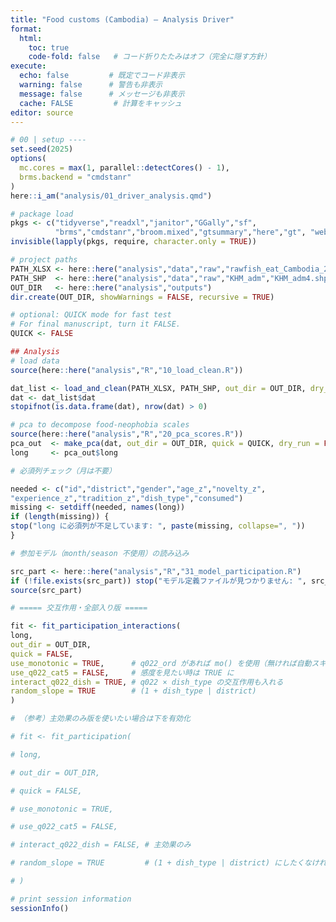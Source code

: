```yaml
---
title: "Food customs (Cambodia) — Analysis Driver"
format:
  html:
    toc: true
    code-fold: false   # コード折りたたみはオフ（完全に隠す方針）
execute:
  echo: false         # 既定でコード非表示
  warning: false      # 警告も非表示
  message: false      # メッセージも非表示
  cache: FALSE         # 計算をキャッシュ
editor: source
---
```




```r
# 00 | setup ----
set.seed(2025)
options(
  mc.cores = max(1, parallel::detectCores() - 1),
  brms.backend = "cmdstanr"
)
here::i_am("analysis/01_driver_analysis.qmd")

# package load
pkgs <- c("tidyverse","readxl","janitor","GGally","sf",
          "brms","cmdstanr","broom.mixed","gtsummary","here","gt", "webshot2")
invisible(lapply(pkgs, require, character.only = TRUE))

# project paths
PATH_XLSX <- here::here("analysis","data","raw","rawfish_eat_Cambodia_2020_2022.xlsx")
PATH_SHP  <- here::here("analysis","data","raw","KHM_adm","KHM_adm4.shp")
OUT_DIR   <- here::here("analysis","outputs")
dir.create(OUT_DIR, showWarnings = FALSE, recursive = TRUE)

# optional: QUICK mode for fast test
# For final manuscript, turn it FALSE.
QUICK <- FALSE
```

```r
## Analysis
# load data
source(here::here("analysis","R","10_load_clean.R"))

dat_list <- load_and_clean(PATH_XLSX, PATH_SHP, out_dir = OUT_DIR, dry_run = FALSE)
dat <- dat_list$dat
stopifnot(is.data.frame(dat), nrow(dat) > 0)
```

```r
# pca to decompose food-neophobia scales
source(here::here("analysis","R","20_pca_scores.R"))
pca_out  <- make_pca(dat, out_dir = OUT_DIR, quick = QUICK, dry_run = FALSE)
long     <- pca_out$long
```

```r
# 必須列チェック（月は不要）

needed <- c("id","district","gender","age_z","novelty_z",
"experience_z","tradition_z","dish_type","consumed")
missing <- setdiff(needed, names(long))
if (length(missing)) {
stop("long に必須列が不足しています: ", paste(missing, collapse=", "))
}

# 参加モデル（month/season 不使用）の読み込み

src_part <- here::here("analysis","R","31_model_participation.R")
if (!file.exists(src_part)) stop("モデル定義ファイルが見つかりません: ", src_part)
source(src_part)

# ===== 交互作用・全部入り版 =====

fit <- fit_participation_interactions(
long,
out_dir = OUT_DIR,
quick = FALSE,
use_monotonic = TRUE,      # q022_ord があれば mo() を使用（無ければ自動スキップ）
use_q022_cat5 = FALSE,     # 感度を見たい時は TRUE に
interact_q022_dish = TRUE, # q022 × dish_type の交互作用も入れる
random_slope = TRUE        # (1 + dish_type | district)
)

# （参考）主効果のみ版を使いたい場合は下を有効化

# fit <- fit_participation(

# long,

# out_dir = OUT_DIR,

# quick = FALSE,

# use_monotonic = TRUE,

# use_q022_cat5 = FALSE,

# interact_q022_dish = FALSE, # 主効果のみ

# random_slope = TRUE         # (1 + dish_type | district) にしたくなければ FALSE

# )
```

<!-- ```{r frequency.41} -->
<!-- # ---- prep: build long_freq from `long` -------------------------------------- -->
<!-- # 必要列: district, gender, age_z, novelty_z, experience_z, tradition_z, dish_type, -->
<!-- # season(dry/rainy), occasion(home/party), frequency -->
<!-- # frequency 列名を推定（最初に見つかったものを使用） -->

<!-- freq_col <- intersect(c("frequency","freq","n_times","count"), names(long)) -->
<!-- if (length(freq_col) == 0) stop("頻度列が見つかりません（frequency/freq/n_times/count など）。") -->
<!-- freq_col <- freq_col[1] -->

<!-- # month→season の補助（必要に応じて現地定義へ調整） -->

<!-- mk_season <- function(month_chr) { -->
<!-- rainy <- c("May","Jun","Jul","Aug","Sep","Oct","5","6","7","8","9","10") -->
<!-- ifelse(month_chr %in% rainy, "rainy", "dry") -->
<!-- } -->




<!-- long_freq <- long %>% -->
<!-- mutate( -->
<!-- season = if ("season" %in% names(.)) as.character(season) -->
<!-- else if ("month" %in% names(.)) mk_season(as.character(month)) -->
<!-- else NA_character_, -->
<!-- occasion = if ("occasion" %in% names(.)) as.character(occasion) else "home" -->
<!-- ) %>% -->
<!-- transmute( -->
<!-- district = district, -->
<!-- gender = gender, -->
<!-- age_z, novelty_z, experience_z, tradition_z, -->
<!-- dish_type, -->
<!-- season = factor(season, levels = c("dry","rainy")), -->
<!-- occasion = factor(occasion, levels = c("home","party")), -->
<!-- frequency = suppressWarnings(as.numeric(.data[[freq_col]])), -->
<!-- livelihood_ord = if ("livelihood_ord" %in% names(.)) livelihood_ord else NA -->
<!-- ) %>% -->
<!-- filter(!is.na(frequency)) -->




<!-- stopifnot(nrow(long_freq) > 0) -->

<!-- # 全部入り（推奨） -->
<!-- source(here::here("analysis","R","41_model_frequency.R")) -->
<!-- fit_freq <- fit_frequency_x( -->
<!--   long_freq, out_dir = OUT_DIR, -->
<!--   use_livelihood_mo = TRUE, # 生業 ordinal があれば mo() 主効果で -->
<!--   interact_liv_season = TRUE, # 交互作用は因子版で安全に -->
<!--   random_slope_set = c("season"), # サブセットで1水準なら自動で外れます -->
<!--   adapt_delta = 0.97 -->
<!-- ) -->
<!-- ``` -->

<!-- ```{r nonconsumption.36} -->
<!-- # 50 | 食べない理由：データ用意 ---- -->
<!-- # 既に 10_load_clean.R 側で dat_raw を返していない想定なので、Excel から読みます。 -->
<!-- # （もし load_and_clean() が dat_raw を返すなら、それを使ってOK） -->
<!-- PATH_XLSX <- here::here("analysis","data","raw","rawfish_eat_Cambodia_2020_2022.xlsx") -->

<!-- # 必要なのは q131/q231/q331 を含むシート（例: "food_custom"） -->



<!-- dat_raw <- readxl::read_excel(PATH_XLSX, sheet = "food_custom", col_names = TRUE) -->

<!-- # 型の取り回しを安定化 -->



<!-- dat_raw <- dat_raw |> -->
<!-- janitor::clean_names() -->

<!-- # 51 | reasons_long を作る ---- -->

<!-- source(here::here("analysis","R","36_reasons_nonconsumption.R")) -->

<!-- # q131/q231/q331 → dish_type×reason_cat のロングに -->

<!-- reasons_long <- extract_reasons_from_raw(dat_raw) -->

<!-- # long 側も id を文字に（joinの安全策） -->

<!-- long <- long |> dplyr::mutate(id = as.character(id)) -->

<!-- # 52 | 多項ロジット（交互作用入り・堅牢版）をフィット ---- -->

<!-- fit_reasons <- fit_reason_model_x( -->
<!--   long, reasons_long, -->
<!--   out_dir = OUT_DIR, -->
<!--   quick = FALSE,            # 速度確認なら TRUE -->
<!--   pool_threshold = 15,      # 希少カテゴリは "other" にプール -->
<!--   add_interactions = TRUE,  # dish×gender, dish×(novelty,tradition), gender×tradition -->
<!--   adapt_delta = 0.97 -->
<!--   ) -->
<!-- ``` -->

<!-- ```{r wtp, include=FALSE} -->
<!-- library(tidyverse) -->

<!-- message("OUT_DIR = ", OUT_DIR) -->
<!-- if (file.exists(OUT_DIR) && !dir.exists(OUT_DIR)) stop("OUT_DIR が“ファイル”です: ", OUT_DIR) -->
<!-- if (!dir.exists(OUT_DIR)) dir.create(OUT_DIR, recursive = TRUE) -->
<!-- # 1) CSV を読み込み → wtp を作成 -->


<!-- wtp_csv <- here::here("analysis","outputs","wtp_data.csv") -->
<!-- if (!file.exists(wtp_csv)) stop("wtp_data.csv が見つかりません: ", wtp_csv) -->
<!-- wtp <- readr::read_csv(wtp_csv, show_col_types = FALSE) -->
<!-- stopifnot(is.data.frame(wtp), "price" %in% names(wtp)) -->

<!-- # 必須列の存在チェック（今回は dish_type と season を使う） -->
<!-- needed <- c("price","dish_type","season") -->
<!-- missing <- setdiff(needed, names(wtp)) -->
<!-- if (length(missing)) stop("WTPデータに不足列があります: ", paste(missing, collapse=", ")) -->

<!-- # 型整備とフィルタ（完全ケース） -->



<!-- wtp <- wtp %>% -->
<!-- transmute( -->
<!-- price = suppressWarnings(as.numeric(price)), -->
<!-- dish_type = as.factor(dish_type), -->
<!-- season = as.factor(season) -->
<!-- ) %>% -->
<!-- filter(!is.na(price), price > 0) %>% -->
<!-- filter(complete.cases(price, dish_type, season)) -->

<!-- if (nrow(wtp) == 0) stop("WTP: 完全ケースが 0 行です（price / dish_type / season を確認）") -->
<!-- if (n_distinct(wtp$dish_type) < 2) stop("dish_type の水準が 1 つしかありません。") -->
<!-- if (n_distinct(wtp$season) < 2) stop("season の水準が 1 つしかありません。") -->

<!-- # 2) モデル関数を読み込み（51_model_wtp.R を使用） -->



<!-- src <- here::here("analysis","R","51_model_wtp.R") -->
<!-- if (!file.exists(src)) stop("モデル定義ファイルが見つかりません: ", src) -->
<!-- source(src) -->
<!-- source(here::here("analysis","R","51_model_wtp.R")) -->

<!-- fit <- fit_wtp_model_x( -->
<!--   wtp, -->
<!--   out_dir = OUT_DIR, -->
<!--   fam_name = "lognormal",   # ← ここ -->
<!--   random_slopes = c(),      # 今回は dish_type と season だけなら空でもOK -->
<!--   add_youme_month_interact = FALSE -->
<!-- ) -->

<!-- ``` -->










<!-- ```{r participation, include=FALSE} -->
<!-- # extensive margins -->
<!-- source(here::here("analysis","R","30_model_participation.R")) -->

<!-- # 主解析（mo; unknown除外） -->
<!-- fit_part <- fit_participation( -->
<!--   long, out_dir = OUT_DIR, quick = FALSE, -->
<!--   use_monotonic = TRUE, use_q022_cat5 = FALSE, -->
<!--   interact_q022_dish = FALSE, random_slope = FALSE -->
<!-- ) -->

<!-- # 感度（5カテゴリ） -->
<!-- # fit_part_5 <- fit_participation( -->
<!-- #   long, out_dir = OUT_DIR, quick = FALSE, -->
<!-- #   use_monotonic = FALSE, use_q022_cat5 = TRUE, -->
<!-- #   interact_q022_dish = FALSE, random_slope = FALSE -->
<!-- # ) -->
<!-- ``` -->

<!-- ```{r nonconsumption, include=FALSE} -->
<!-- # --- 食べない理由（nonconsumption） ------------------------- -->
<!-- library(brms) -->
<!-- source(here::here("analysis","R","35_reasons_nonconsumption.R")) -->

<!-- # dat_raw を用意（10_load_clean.R が返していない場合をカバー） -->
<!-- if (!exists("dat_raw")) { -->
<!--   dat_raw <- readxl::read_excel( -->
<!--     PATH_XLSX, sheet = "food_custom", col_names = TRUE -->
<!--   ) -->
<!-- } -->
<!-- # join 事故を避けるための型整備 -->
<!-- dat_raw <- dat_raw |> -->
<!--   janitor::clean_names() |> -->
<!--   dplyr::mutate(id = as.character(id)) -->

<!-- # 理由ロングを作成 -->
<!-- reasons_long <- extract_reasons_from_raw(dat_raw) |> -->
<!--   dplyr::mutate(id = as.character(id)) -->

<!-- # long 側も id を文字に（型を揃える） -->
<!-- # long 側も id を文字に（型を揃える） -->
<!-- long <-  -->
<!--   long |> -->
<!--   dplyr::mutate(id = as.character(id)) -->

<!-- # （任意）保険：season/occasion が無ければ作る -->
<!-- if (!"season"   %in% names(long)) long$season   <- NA_character_ -->
<!-- if (!"occasion" %in% names(long)) long$occasion <- NA_character_ -->



<!-- # 推定（記述と多項ロジット、図表ファイルが OUT_DIR に出力） -->
<!-- fit_reasons <- fit_reason_model(long, reasons_long, out_dir = OUT_DIR, quick = FALSE) -->


<!-- ``` -->

<!-- ```{r intensive, include=FALSE} -->
<!-- # intensive margins -->
<!-- source(here::here("analysis","R","40_model_frequency.R")) -->

<!-- # ---- load dat_scored (wide; contains q112/q113/... ) ---- -->
<!-- # 既に保存済みなら RDS から、無ければ Excel から読み込み -->
<!-- dat_scored <- tryCatch( -->
<!--   readr::read_rds(here::here("analysis","outputs","dat_scored.rds")), -->
<!--   error = function(e) { -->
<!--     readxl::read_excel( -->
<!--       path = PATH_XLSX,        # 例: analysis/data/raw/rawfish_eat_Cambodia_2020_2022.xlsx -->
<!--       sheet = "food_custom", -->
<!--       col_names = TRUE -->
<!--     ) -->
<!--   } -->
<!-- ) -->

<!-- # 必須キーを文字列に統一（joinトラブル回避） -->
<!-- dat_scored <- dat_scored |> -->
<!--   dplyr::mutate(id = as.character(id)) -->

<!-- # （任意）今後の再現用に保存 -->
<!-- # readr::write_rds(dat_scored, here::here("analysis","outputs","dat_scored.rds")) -->

<!-- fit_freq_so <- fit_frequency_season_occ( -->
<!--   long         = long,        # 共変量入りロング（参加モデルで使ったもの） -->
<!--   dat_raw      = dat_scored,  # q112 等を含むワイド（= あなたの dat_scored） -->
<!--   out_dir      = OUT_DIR, -->
<!--   quick        = FALSE, -->
<!--   random_slope = FALSE,       # (1 + dish_type | district) にしたい時は TRUE -->
<!--   trunc_zero   = FALSE,       # 季節×場面で 0 が自然に出る想定 → 0許容NBが無難 -->
<!--   include_month= FALSE        # 季節・場面が主目的のため既定はOFF -->
<!-- ) -->
<!-- ``` -->

<!-- ```{r wtp, include=FALSE} -->
<!-- # 1) WTPデータ作成（初回だけでOK） -->
<!-- source(here::here("analysis","R","45_make_wtp_data.R")) -->
<!-- wtp_rds <- here::here("analysis","outputs","wtp_data.rds") -->
<!-- if (!file.exists(wtp_rds)) { -->
<!--   save_wtp_rds_from_excel(PATH_XLSX)  # 既に dat_scored がある場合は build_wtp_from_qs(dat_scored) でもOK -->
<!-- } -->

<!-- # 2) WTPモデル -->
<!-- source(here::here("analysis","R","50_model_wtp.R")) -->
<!-- wtp <- readr::read_rds(wtp_rds) -->
<!-- fit_wtp <- fit_wtp_model( -->
<!--   wtp, -->
<!--   out_dir = OUT_DIR, -->
<!--   family = "lognormal",        # 感度で "lognormal" も可 -->
<!--   random_intercept = TRUE, -->
<!--   quick = FALSE -->
<!-- ) -->
<!-- ``` -->

```r
# print session information
sessionInfo()
```

<!-- ```{r } -->
<!-- # 重要度表（寄与率） -->
<!-- # （結果出力チャンク） -->
<!-- readr::read_csv(file.path(OUT_DIR, "pca_importance.csv")) |> -->
<!--   dplyr::select(metric, tidyselect::any_of(c("PC1","PC2","PC3"))) |> -->
<!--   gt::gt() |> -->
<!--   gt::fmt_number(columns = where(is.numeric), decimals = 3) |> -->
<!--   gt::tab_header(title = "PCA Importance (PC1–PC3)") -->

<!-- ``` -->

<!-- ```{r} -->
<!-- knitr::include_graphics(file.path(OUT_DIR, "ppc_participation_bars.png")) -->
<!-- ``` -->

<!-- ```{r} -->
<!-- # 表を作成（例：OR表） -->
<!-- library(gt) -->

<!-- tbl_or <- readr::read_csv(file.path(OUT_DIR, "estimates_participation_OR.csv")) |> -->
<!--   dplyr::select(term, OR, OR_l, OR_u) |> -->
<!--   dplyr::mutate(dplyr::across(c(OR, OR_l, OR_u), ~ round(.x, 2))) |> -->
<!--   gt::gt() |> -->
<!--   gt::tab_header(title = "Odds Ratios (95% CI)") -->

<!-- # --- Chrome/Chromium の検出（Windows/macOS/Linuxの代表パスをチェック）--- -->
<!-- candidate_paths <- c( -->
<!--   # Windows -->
<!--   "C:/Program Files/Google/Chrome/Application/chrome.exe", -->
<!--   "C:/Program Files (x86)/Google/Chrome/Application/chrome.exe", -->
<!--   # macOS -->
<!--   "/Applications/Google Chrome.app/Contents/MacOS/Google Chrome", -->
<!--   # Linux -->
<!--   "/usr/bin/google-chrome", -->
<!--   "/usr/bin/chromium", -->
<!--   "/snap/bin/chromium" -->
<!-- ) -->
<!-- found_path <- candidate_paths[file.exists(candidate_paths)][1] -->
<!-- if (!is.na(found_path)) { -->
<!--   options(chromote.chrome = found_path)  # chromote に教える -->
<!-- } -->

<!-- has_chrome <- any(nzchar(Sys.which(c("google-chrome","chromium","chrome")))) || -->
<!--               !is.null(getOption("chromote.chrome")) -->

<!-- # --- 保存：PNGはChromeがある時だけ。必ずHTML/RTFは出す --- -->
<!-- if (isTRUE(has_chrome)) { -->
<!--   ok_png <- try({ -->
<!--     gt::gtsave(tbl_or, filename = file.path(OUT_DIR, "table_OR.png")) -->
<!--     TRUE -->
<!--   }, silent = TRUE) -->
<!--   if (!isTRUE(ok_png)) { -->
<!--     message("[gt] PNG保存に失敗。HTML/RTFへフォールバックします。") -->
<!--   } -->
<!-- } else { -->
<!--   message("[gt] Chrome/Chromium が見つからないため PNG をスキップ。HTML/RTF を保存します。") -->
<!-- } -->

<!-- # フォールバック（常に実行） -->
<!-- gt::gtsave(tbl_or, filename = file.path(OUT_DIR, "table_OR.html")) -->
<!-- gt::gtsave(tbl_or, filename = file.path(OUT_DIR, "table_OR.rtf")) -->
<!-- ``` -->

<!-- ```{r } -->
<!-- if (file.exists(file.path(OUT_DIR, "estimates_frequency_RR.csv"))) { -->
<!--   readr::read_csv(file.path(OUT_DIR, "estimates_frequency_RR.csv")) |> -->
<!--     dplyr::select(term, RR, RR_l, RR_u) |> -->
<!--     dplyr::mutate(dplyr::across(RR:RR_u, ~ round(.x, 2))) |> -->
<!--     gt::gt() |> -->
<!--     gt::tab_header(title = "Rate Ratios (95% CI)") -->
<!-- } -->


<!-- ``` -->

